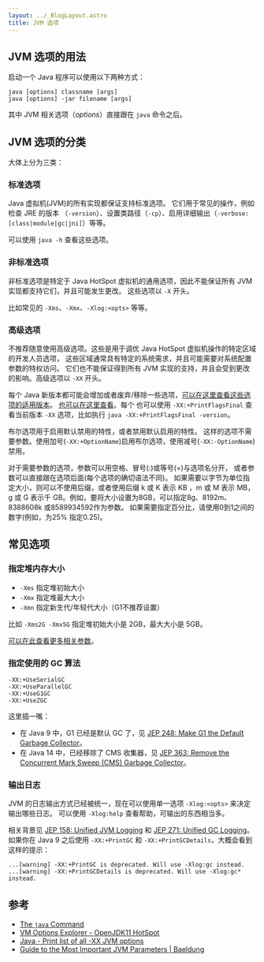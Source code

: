 ```yaml
---
layout: ../_BlogLayout.astro
title: JVM 选项
---
```


## JVM 选项的用法

启动一个 Java 程序可以使用以下两种方式：

```
java [options] classname [args]
java [options] -jar filename [args]
```

其中 JVM 相关选项（*options*）直接跟在 `java` 命令之后。

## JVM 选项的分类

大体上分为三类：

### 标准选项

Java 虚拟机(JVM)的所有实现都保证支持标准选项。
它们用于常见的操作，例如检查 JRE 的版本
（`-version`）、设置类路径（`-cp`）、启用详细输出（`-verbose:[class|module|gc|jni]`）等等。

可以使用 `java -h` 查看这些选项。

### 非标准选项

非标准选项是特定于 Java HotSpot 虚拟机的通用选项，因此不能保证所有 JVM 实现都支持它们，并且可能发生更改。
这些选项以 `-X` 开头。

比如常见的 `-Xms`、`-Xmx`、`-Xlog:<opts>` 等等。

### 高级选项

不推荐随意使用高级选项。这些是用于调优 Java HotSpot 虚拟机操作的特定区域的开发人员选项，
这些区域通常具有特定的系统需求，并且可能需要对系统配置参数的特权访问。
它们也不能保证得到所有 JVM 实现的支持，并且会受到更改的影响。高级选项以 `-XX` 开头。

每个 Java 新版本都可能会增加或者废弃/移除一些选项，[可以在这里查看这些选项的适用版本](https://chriswhocodes.com/vm-options-explorer.html)。
[也可以在这里查看](https://foojay.io/command-line-arguments/openjdk-16/?tab=alloptions)。每个
也可以使用 `-XX:+PrintFlagsFinal` 查看当前版本 `-XX` 选项，比如执行 `java -XX:+PrintFlagsFinal -version`。

布尔选项用于启用默认禁用的特性，或者禁用默认启用的特性。
这样的选项不需要参数。使用加号(`-XX:+OptionName`)启用布尔选项，使用减号(`-XX:-OptionName`)禁用。

对于需要参数的选项，参数可以用空格、冒号(:)或等号(=)与选项名分开，
或者参数可以直接跟在选项后面(每个选项的确切语法不同)。
如果需要以字节为单位指定大小，则可以不使用后缀，或者使用后缀 k 或 K 表示 KB ，m 或 M 表示 MB，
g 或 G 表示千 GB。例如，要将大小设置为8GB，可以指定8g、8192m、8388608k 或8589934592作为参数。
如果需要指定百分比，请使用0到1之间的数字(例如，为25% 指定0.25)。

## 常见选项

### 指定堆内存大小

- `-Xms` 指定堆初始大小
- `-Xmx` 指定堆最大大小
- `-Xmn` 指定新生代/年轻代大小（G1不推荐设置）

比如 `-Xms2G -Xmx5G` 指定堆初始大小是 2GB，最大大小是 5GB。

[可以在此查看更多相关参数](https://docs.oracle.com/en/java/javase/20/gctuning/factors-affecting-garbage-collection-performance.html)。

### 指定使用的 GC 算法

```
-XX:+UseSerialGC
-XX:+UseParallelGC
-XX:+UseG1GC
-XX:+UseZGC
```

这里插一嘴：

- 在 Java 9 中，G1 已经是默认 GC 了，见
  [JEP 248: Make G1 the Default Garbage Collector](https://openjdk.org/jeps/248)。
- 在 Java 14 中，已经移除了 CMS 收集器，见
  [JEP 363: Remove the Concurrent Mark Sweep (CMS) Garbage Collector](https://openjdk.org/jeps/363)。

### 输出日志

JVM 的日志输出方式已经被统一，现在可以使用单一选项 `-Xlog:<opts>` 来决定输出哪些日志。
可以使用 `-Xlog:help` 查看帮助，可输出的东西相当多。

相关背景见 [JEP 158: Unified JVM Logging](https://openjdk.org/jeps/158) 和
[JEP 271: Unified GC Logging](https://openjdk.org/jeps/271)。
如果你在 Java 9 之后使用 `-XX:+PrintGC` 和 `-XX:+PrintGCDetails`，大概会看到这样的提示：

```
...[warning] -XX:+PrintGC is deprecated. Will use -Xlog:gc instead.
...[warning] -XX:+PrintGCDetails is deprecated. Will use -Xlog:gc* instead.
```

## 参考

- [The `java` Command](https://docs.oracle.com/en/java/javase/20/docs/specs/man/java.html)
- [VM Options Explorer - OpenJDK11 HotSpot](https://chriswhocodes.com/vm-options-explorer.html)
- [Java - Print list of all -XX JVM options](https://www.logicbig.com/how-to/java-command/jvm-option-list.html)
- [Guide to the Most Important JVM Parameters | Baeldung](https://www.baeldung.com/jvm-parameters)